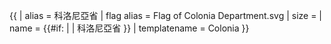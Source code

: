 {{ {{{1<noinclude>|country showdata</noinclude>}}}
| alias = 科洛尼亞省
| flag alias = Flag of Colonia Department.svg
| size = {{{size|}}}
| name = {{#if: {{{name|}}} | {{{name|}}} | 科洛尼亞省 }}
<noinclude>
| templatename = Colonia
</noinclude>
}}